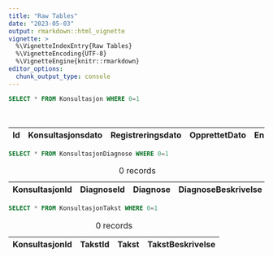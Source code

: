 ```yaml
---
title: "Raw Tables"
date: "2023-05-03"
output: rmarkdown::html_vignette
vignette: >
  %\VignetteIndexEntry{Raw Tables}
  %\VignetteEncoding{UTF-8}
  %\VignetteEngine{knitr::rmarkdown}
editor_options:
  chunk_output_type: console
---
```





```sql
SELECT * FROM Konsultasjon WHERE 0=1
```




Table: 0 records

| Id|Konsultasjonsdato |Registreringsdato |OpprettetDato |EndretDato |PasientAlder |PasientKjønn |PasientBydel |PasientKommune |Praksis |BehandlerBydel |BehandlerKommune | Behandler_Id|
|--:|:-----------------|:-----------------|:-------------|:----------|:------------|:------------|:------------|:--------------|:-------|:--------------|:----------------|------------:|


```sql
SELECT * FROM KonsultasjonDiagnose WHERE 0=1
```




Table: 0 records

| KonsultasjonId| DiagnoseId|Diagnose |DiagnoseBeskrivelse |
|--------------:|----------:|:--------|:-------------------|


```sql
SELECT * FROM KonsultasjonTakst WHERE 0=1
```




Table: 0 records

| KonsultasjonId| TakstId|Takst |TakstBeskrivelse |
|--------------:|-------:|:-----|:----------------|


